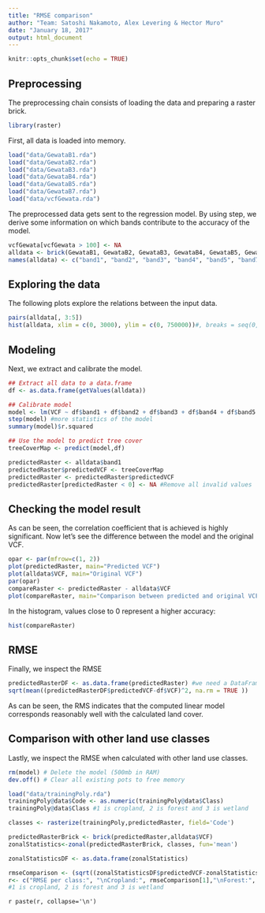 ```yaml
---
title: "RMSE comparison"
author: "Team: Satoshi Nakamoto, Alex Levering & Hector Muro"
date: "January 18, 2017"
output: html_document
---
```


```r
knitr::opts_chunk$set(echo = TRUE)
```

## Preprocessing

The preprocessing chain consists of loading the data and preparing a raster brick.

```r
library(raster)
```

First, all data is loaded into memory.

```r
load("data/GewataB1.rda")
load("data/GewataB2.rda")
load("data/GewataB3.rda")
load("data/GewataB4.rda")
load("data/GewataB5.rda")
load("data/GewataB7.rda")
load("data/vcfGewata.rda")
```

The preprocessed data gets sent to the regression model. By using step, we derive some information on which bands contribute to the accuracy of the model.

```r
vcfGewata[vcfGewata > 100] <- NA
alldata <- brick(GewataB1, GewataB2, GewataB3, GewataB4, GewataB5, GewataB7, vcfGewata)
names(alldata) <- c("band1", "band2", "band3", "band4", "band5", "band7", "VCF")
```

## Exploring the data

The following plots explore the relations between the input data.

```r
pairs(alldata[, 3:5])
hist(alldata, xlim = c(0, 3000), ylim = c(0, 750000))#, breaks = seq(0, 500, by = 100))
```

## Modeling

Next, we extract and calibrate the model.

```r
## Extract all data to a data.frame
df <- as.data.frame(getValues(alldata))

## Calibrate model
model <- lm(VCF ~ df$band1 + df$band2 + df$band3 + df$band4 + df$band5 + df$band7, data = df)
step(model) #more statistics of the model
summary(model)$r.squared
```

```r
## Use the model to predict tree cover
treeCoverMap <- predict(model,df)

predictedRaster <- alldata$band1
predictedRaster$predictedVCF <- treeCoverMap
predictedRaster <- predictedRaster$predictedVCF
predictedRaster[predictedRaster < 0] <- NA #Remove all invalid values
```

## Checking the model result

As can be seen, the correlation coefficient that is achieved is highly significant.
Now let's see the difference between the model and the original VCF.

```r
opar <- par(mfrow=c(1, 2)) 
plot(predictedRaster, main="Predicted VCF")
plot(alldata$VCF, main="Original VCF")
par(opar)
compareRaster <- predictedRaster - alldata$VCF
plot(compareRaster, main="Comparison between predicted and original VCF")
```

In the histogram, values close to 0 represent a higher accuracy:

```r
hist(compareRaster)
```

## RMSE

Finally, we inspect the RMSE

```r
predictedRasterDF <- as.data.frame(predictedRaster) #we need a DataFrame to operate with its values
sqrt(mean((predictedRasterDF$predictedVCF-df$VCF)^2, na.rm = TRUE ))
```

As can be seen, the RMS indicates that the computed linear model corresponds reasonably well with the calculated land cover.

## Comparison with other land use classes

Lastly, we inspect the RMSE when calculated with other land use classes.

```r
rm(model) # Delete the model (500mb in RAM)
dev.off() # Clear all existing pots to free memory
```

```r
load("data/trainingPoly.rda")
trainingPoly@data$Code <- as.numeric(trainingPoly@data$Class)
trainingPoly@data$Class #1 is cropland, 2 is forest and 3 is wetland

classes <- rasterize(trainingPoly,predictedRaster, field='Code')

predictedRasterBrick <- brick(predictedRaster,alldata$VCF)
zonalStatistics<-zonal(predictedRasterBrick, classes, fun='mean')

zonalStatisticsDF <- as.data.frame(zonalStatistics)
```

```r
rmseComparison <- (sqrt((zonalStatisticsDF$predictedVCF-zonalStatisticsDF$VCF)^2))
r<- c("RMSE per class:", "\nCropland:", rmseComparison[1],"\nForest:", rmseComparison[2],"\nWetland", rmseComparison[3])
#1 is cropland, 2 is forest and 3 is wetland
```
`r paste(r, collapse='\n')`
